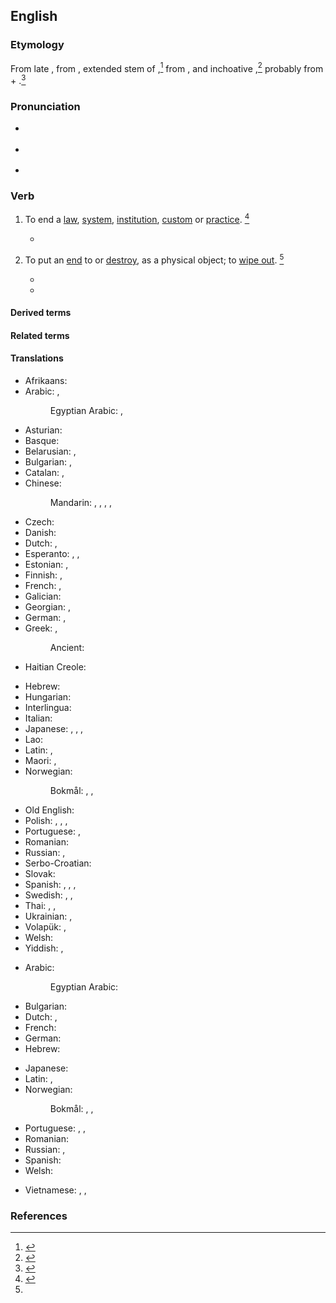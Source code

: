 ==English==

===Etymology===
{{root|en|ine-pro|*h₂el- (grow)}}
From late {{inh|en|enm|abolisshen}}, from {{der|en|frm|aboliss-}}, extended stem of {{m|frm|abolir}},<ref>{{R:MED Online|abolisshen|v|MED137|20 October 2019|date=2018}}</ref> from {{der|en|la|aboleo|abolēre|to retard, check the growth of, (and by extension) destroy, abolish}}, and inchoative {{m|la|abolesco|abolēscere|to wither, vanish, cease}},<ref>{{R:RHCD|page=4}}</ref> probably from {{m|la|ab||from, away from}} + {{m|la|*oleo|*olēre|to increase, grow}}.<ref>{{R:MW3 1976|page=4}}</ref>

===Pronunciation===
* {{a|UK}} {{enPR|ə-bŏl'ĭsh}} {{IPA|en|/əˈbɒlɪʃ/}}
* {{a|US}} {{IPA|en|/əˈbɑl.ɪʃ/|/əˈbɑl.əʃ/}}
* {{audio|en|en-us-abolish.ogg|Audio (US)}}

===Verb===
{{en-verb|past2=abolisht|past2_qual=obsolete}}

# To end a [[law]], [[system]], [[institution]], [[custom]] or [[practice]]. {{defdate|First attested from around 1350 to 1470.}}<ref name=SOED>{{R:SOED5|page=6}}</ref>
#: {{ux|en|Slavery was '''abolished''' in the nineteenth century.}}
#: {{syn|en|abrogate|annul|cancel|dissolve|nullify|repeal|revoke}}
#: {{ant|en|establish|found}}
#* {{quote-book|en|year=2002|author=William Schabas|title=The abolition of the death penalty in international law|publisher=Cambridge University Press|section=title|passage=The '''abolition''' of the death penalty in international law}}
# {{lb|en|archaic}} To put an [[end]] to or [[destroy]], as a physical object; to [[wipe out]]. {{defdate|First attested from around 1350 to 1470.}}<ref name=SOED/>
#* {{quote-book|en|year=1590|title=The Faerie Queene|author=[[w:Edmund Spenser|Edmund Spenser]]|passage=And with thy blood '''abolish''' so reproachful blot.}}
#* {{quote-book|en|year=1892|title=The Marriage of Geraint|author=[[w:Alfred Tennyson|Alfred Tennyson]]|passage=His quick instinctive hand Caught at the hilt, as to '''abolish''' him.}}

<!--
What to do with this? WikiSaurus?
These words have in common the idea of setting aside by some [[overruling]] act.
* ''Abolish'' [[applies]] particularly to things of a permanent nature, such as institutions, usages, customs, etc.; as, to ''abolish'' [[monopolies]], [[serfdom]], slavery. ''Repeal'' [[describes]] the act by which the legislature of a state sets aside a law which it had previously [[enacted]].
* ''Abrogate'' was originally applied to the [[repeal]] of a law by the Roman people; and hence, when the power of making laws was [[usurped]] by the [[emperors]], the term was applied to ''their'' act of setting aside the laws. Thus it came to express that act by which a sovereign or an [[executive]] government sets aside laws, [[ordinances]], [[regulations]], [[treaties]], [[conventions]], etc.
* ''Revoke'' denotes the act of [[recalling]] some previous grant which [[conferred]], privilege, etc.; as, to ''revoke'' a decree, to ''revoke'' a power of [[attorney]], a promise, etc. Thus, also, we speak of the ''revocation'' of the [[Edict]] of [[Nantes]].
* ''Annul'' is used in a more general sense, denoting simply to make void; as, to ''annul'' a contract, to ''annul'' an agreement.
* ''Nullify'' is an old word applied to the setting of things aside either by force or by total [[disregard]]; as, to ''nullify'' an act of Congress.
* ''Cancel'' is to strike out or annul, by a [[deliberate]] exercise of power, something which has [[operative]] force.
-->

====Derived terms====
{{col3|en
|abolishable
|abolisher
|unabolish
}}

====Related terms====
{{col-u|en|4|title=terms derived from Latin “abolēre”
|{{l|en|abolition|pos=noun}}|∴ {{l|en|abolitionist|pos=noun/adjective}}}}

====Translations====
{{trans-top|to end a law, system, institution, custom or practice}}
* Afrikaans: {{t|af|afskaf}}
* Arabic: {{t|ar|أَبْطَلَ}}, {{t|ar|أَلْغَى}}
*: Egyptian Arabic: {{t|arz|يبطل|tr=yebṭel|sc=Arab}}, {{t|arz|يلغي|tr=yelği|sc=Arab}}
* Asturian: {{t|ast|abolir}}
* Basque: {{t|eu|abolitu}}
* Belarusian: {{t|be|касава́ць|impf}}, {{t|be|скасава́ць|pf}}
* Bulgarian: {{t+|bg|према́хвам}}, {{t+|bg|отменям}}
* Catalan: {{t+|ca|abolir}}, {{t+|ca|suprimir}}
* Chinese:
*: Mandarin: {{t+|cmn|取消|tr=qǔxiāo|sc=Hani}}, {{t+|cmn|廢除|sc=Hani}}, {{t+|cmn|废除|tr=fèichú|sc=Hani}}, {{t+|cmn|廢止|sc=Hani}}, {{t+|cmn|废止|tr=fèizhǐ|sc=Hani}}
* Czech: {{t+|cs|zrušit}}
* Danish: {{t+|da|afskaffe}}
* Dutch: {{t+|nl|afschaffen}}, {{t+|nl|opheffen}}
* Esperanto: {{t|eo|abolicii}}, {{t+|eo|forigi}}, {{t|eo|aboli}}
* Estonian: {{t|et|tühistama}}, {{t|et|kaotama}}
* Finnish: {{t+|fi|lakkauttaa}}, {{t+|fi|lopettaa}}
* French: {{t+|fr|abolir}}, {{t+|fr|supprimer}}
* Galician: {{t+|gl|abolir}}
* Georgian: {{t|ka|გაუქმება}}, {{t|ka|გაბათილება}}
* German: {{t+|de|abschaffen}}, {{t+|de|aufheben}}
* Greek: {{t+|el|καταργώ}}, {{t+|el|καταλύω}}
*: Ancient: {{t|grc|ἀναιρέω}}
* Haitian Creole: {{t|ht|aboli}}
{{trans-mid}}
* Hebrew: {{t|he|ביטל|tr=bitél}}
* Hungarian: {{t+|hu|eltöröl}}
* Interlingua: {{t|ia|abolir}}
* Italian: {{t+|it|abolire}}
* Japanese: {{t+|ja|止める|tr=yameru}}, {{t+|ja|無くす|tr=nakusu}}, {{t+|ja|廃止|tr=haishi suru|alt=廃止する|sc=Jpan}}, {{t+|ja|打破|tr=daha suru|alt=打破する|sc=Jpan}}
* Lao: {{t|lo|ລົບລ້າງ}}
* Latin: {{t+|la|aboleō}}, {{t|la|interimō}}
* Maori: {{t|mi|whakahorohoro}}, {{t|mi|whakakāhore}}
* Norwegian:
*: Bokmål: {{t|nb|abolere}}, {{t|nb|avskaffe}}, {{t+|nb|fjerne}}
* Old English: {{t|ang|āleċġan}}
* Polish: {{qualifier|a practice}} {{t+|pl|znosić|impf}}, {{t+|pl|znieść|pf}}, {{qualifier|a system}} {{t+|pl|obalać|impf}}, {{t+|pl|obalić|pf}}
* Portuguese: {{t+|pt|abolir}}, {{t+|pt|suprimir}}
* Romanian: {{t+|ro|aboli}}
* Russian: {{t+|ru|отменя́ть|impf}}, {{t+|ru|отмени́ть|pf}}
* Serbo-Croatian: {{t+|sh|ukidati}}
* Slovak: {{t|sk|zrušiť}}
* Spanish: {{t+|es|abolir}}, {{t+|es|suprimir}}, {{t+|es|abrogar}}, {{t+|es|quitar}}
* Swedish: {{t+|sv|avskaffa}}, {{t+|sv|överge}}, {{t+|sv|förkasta}}
* Thai: {{t+|th|เลิก}}, {{t+|th|ยกเลิก}}, {{t|th|ยุบเลิก|tr=yoob-lêrk}}
* Ukrainian: {{t+|uk|касува́ти|impf}}, {{t+|uk|скасува́ти|pf}}
* Volapük: {{t+|vo|säkibön}}, {{t+|vo|finidön}}
* Welsh: {{t+|cy|diddymu}}
* Yiddish: {{t|yi|בטל מאַכן|tr=botl makhn}}, {{t|yi|אָפּשאַפֿן|tr=ópshafn}}
{{trans-bottom}}

{{trans-top|to destroy}}
* Arabic: {{t|ar|دَمَر}}
*: Egyptian Arabic: {{t|arz|دمر|tr=damar|sc=Arab}}
* Bulgarian: {{t+|bg|унищожа́вам}}
* Dutch: {{t+|nl|vernietigen}}, {{t+|nl|buiten werking stellen}}
* French: {{t+|fr|détruire}}
* German: {{t+|de|vernichten}}
* Hebrew: {{t+|he|הרס|tr=harás}}
{{trans-mid}}
* Japanese: {{t+|ja|打破|alt=打破する|tr=daha suru}}
* Latin: {{t|la|interimō}}, {{t+|la|aboleō}}
* Norwegian:
*: Bokmål: {{t|nb|destruere}}, {{t+|nb|tilintetgjøre}}, {{t+|nb|ødelegge}}
* Portuguese: {{t+|pt|destroçar}}, {{t+|pt|arrasar}}, {{t|pt|[[acabar]] [[com]]}}
* Romanian: {{t+|ro|distruge}}
* Russian: {{t+|ru|уничтожа́ть|impf}}, {{t+|ru|уничто́жить|pf}}
* Spanish: {{t+|es|destrozar}}
* Welsh: {{t+|cy|dinistrio}}
{{trans-bottom}}

{{checktrans-top}}
* Vietnamese: {{t+check|vi|thủ tiêu}}, {{t+check|vi|bãi bỏ}}, {{t+check|vi|huỷ bỏ}}
{{trans-mid}}
{{trans-bottom}}

===References===
<references/>